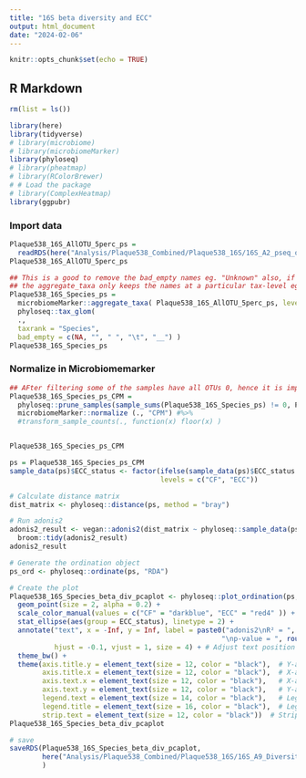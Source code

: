 ```yaml
---
title: "16S beta diversity and ECC"
output: html_document
date: "2024-02-06"
---
```


```r
knitr::opts_chunk$set(echo = TRUE)
```

## R Markdown
```r
rm(list = ls())
```

```r
library(here)
library(tidyverse)
# library(microbiome)
# library(microbiomeMarker)
library(phyloseq)
# library(pheatmap)
# library(RColorBrewer)
# # Load the package
# library(ComplexHeatmap)
library(ggpubr)
```


### Import data

```r
Plaque538_16S_AllOTU_5perc_ps =
  readRDS(here("Analysis/Plaque538_Combined/Plaque538_16S/16S_A2_pseq_objects/Plaque538_16S_AllOTU_5perc_ps_17_vars_240306.Rds"))
Plaque538_16S_AllOTU_5perc_ps

## This is a good to remove the bad_empty names eg. "Unknown" also, if required
## the aggregate_taxa only keeps the names at a particular tax-level eg Species with prerix "g__"
Plaque538_16S_Species_ps = 
  microbiomeMarker::aggregate_taxa( Plaque538_16S_AllOTU_5perc_ps, level = "Species", verbose = FALSE) %>%
  phyloseq::tax_glom(
  .,
  taxrank = "Species",
  bad_empty = c(NA, "", " ", "\t", "__") ) 
Plaque538_16S_Species_ps
```
### Normalize in Microbiomemarker

```r
## AFter filtering some of the samples have all OTUs 0, hence it is important to add one to mitigate this problem
Plaque538_16S_Species_ps_CPM =
  phyloseq::prune_samples(sample_sums(Plaque538_16S_Species_ps) != 0, Plaque538_16S_Species_ps) %>% 
  microbiomeMarker::normalize (., "CPM") #%>% 
  #transform_sample_counts(., function(x) floor(x) )


Plaque538_16S_Species_ps_CPM
```


```r
ps = Plaque538_16S_Species_ps_CPM
sample_data(ps)$ECC_status <- factor(ifelse(sample_data(ps)$ECC_status == 0, "CF", "ECC"),
                                     levels = c("CF", "ECC"))
```

```r
# Calculate distance matrix
dist_matrix <- phyloseq::distance(ps, method = "bray")

# Run adonis2
adonis2_result <- vegan::adonis2(dist_matrix ~ phyloseq::sample_data(ps)$ECC_status) %>% 
  broom::tidy(adonis2_result)
adonis2_result


```


```r
# Generate the ordination object
ps_ord <- phyloseq::ordinate(ps, "RDA")

# Create the plot
Plaque538_16S_Species_beta_div_pcaplot <- phyloseq::plot_ordination(ps, ps_ord, type="samples", color="ECC_status") +
  geom_point(size = 2, alpha = 0.2) +
  scale_color_manual(values = c("CF" = "darkblue", "ECC" = "red4" )) +
  stat_ellipse(aes(group = ECC_status), linetype = 2) +
  annotate("text", x = -Inf, y = Inf, label = paste0("adonis2\nR² = ", round(adonis2_result$R2[1], 3), 
                                                    "\np-value = ", round(adonis2_result$p.value[1], 3)), 
           hjust = -0.1, vjust = 1, size = 4) + # Adjust text position to top left, add "adonis2" label
  theme_bw() +
  theme(axis.title.y = element_text(size = 12, color = "black"),  # Y-axis title with specific size
        axis.title.x = element_text(size = 12, color = "black"),  # X-axis title with default size
        axis.text.x = element_text(size = 12, color = "black"),   # X-axis text with default size
        axis.text.y = element_text(size = 12, color = "black"),   # Y-axis text with default size
        legend.text = element_text(size = 14, color = "black"),   # Legend text with default size
        legend.title = element_text(size = 16, color = "black"),  # Legend title with default size
        strip.text = element_text(size = 12, color = "black"))  # Strip text with default size
Plaque538_16S_Species_beta_div_pcaplot

# save
saveRDS(Plaque538_16S_Species_beta_div_pcaplot,
        here("Analysis/Plaque538_Combined/Plaque538_16S/16S_A9_Diversity/Plaque538_16S_Species_beta_div_pcaplot.rds")
        )
```

